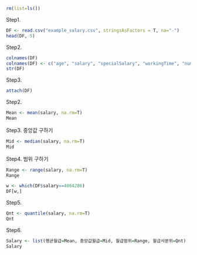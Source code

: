 ```{r}
rm(list=ls())
```


Step1.
```{r}
DF <- read.csv("example_salary.csv", stringsAsFactors = T, na="-")
head(DF, 5)
```


Step2.
```{r}
colnames(DF)
colnames(DF) <- c("age", "salary", "specialSalary", "workingTime", "numberOfWorker", "career", "sex")
str(DF)
```


Step3.
```{r}
attach(DF)
```

Step2.
```{r}
Mean <- mean(salary, na.rm=T)
Mean
```


Step3. 중앙값 구하기
```{r}
Mid <- median(salary, na.rm=T)
Mid
```


Step4. 범위 구하기
```{r}
Range <- range(salary, na.rm=T)
Range
```


```{r}
w <- which(DF$salary==4064286)
DF[w,]
```

Step5.
```{r}
Qnt <- quantile(salary, na.rm=T)
Qnt
```

Step6.
```{r}
Salary <- list(평균월급=Mean, 중앙값월급=Mid, 월급범위=Range, 월급사분위=Qnt)
Salary
```

